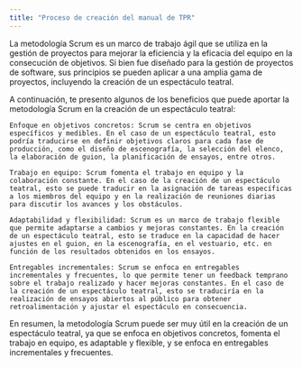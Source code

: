 ```yaml
---
title: "Proceso de creación del manual de TPR"
---
```


<!-- Aqui habra una introducción a la metodologia SCRUM, y una division por Sprints del resultado obtenido, cada dos semanas -->

<!-- Ya se puede empezar a documentar el Sprint 0, que incluye el pre-proyecto. Y las herramientas utilizadas para generarlo -->

<!-- Para documentar el Sprint 0, justificar el pre-proyecto como el Sprint goal, el proceso, como Sprints que aporten valor desde cada entrega, y el acercamiento por circulos, para entender el problema y dividirlo en problemas mas pequeños hasta concretarlo en microtareas resolubles. Explicar las fases de pensar y ejecutar. Y en todo caso, cada vez que surgen nuevas ideas, se añaden al product backlog para decidir cada inicio de Sprint si se añaden al sprint goal o se descartan. -->

La metodología Scrum es un marco de trabajo ágil que se utiliza en la gestión de proyectos para mejorar la eficiencia y la eficacia del equipo en la consecución de objetivos. Si bien fue diseñado para la gestión de proyectos de software, sus principios se pueden aplicar a una amplia gama de proyectos, incluyendo la creación de un espectáculo teatral.

A continuación, te presento algunos de los beneficios que puede aportar la metodología Scrum en la creación de un espectáculo teatral:

    Enfoque en objetivos concretos: Scrum se centra en objetivos específicos y medibles. En el caso de un espectáculo teatral, esto podría traducirse en definir objetivos claros para cada fase de producción, como el diseño de escenografía, la selección del elenco, la elaboración de guion, la planificación de ensayos, entre otros.

    Trabajo en equipo: Scrum fomenta el trabajo en equipo y la colaboración constante. En el caso de la creación de un espectáculo teatral, esto se puede traducir en la asignación de tareas específicas a los miembros del equipo y en la realización de reuniones diarias para discutir los avances y los obstáculos.

    Adaptabilidad y flexibilidad: Scrum es un marco de trabajo flexible que permite adaptarse a cambios y mejoras constantes. En la creación de un espectáculo teatral, esto se traduce en la capacidad de hacer ajustes en el guion, en la escenografía, en el vestuario, etc. en función de los resultados obtenidos en los ensayos.

    Entregables incrementales: Scrum se enfoca en entregables incrementales y frecuentes, lo que permite tener un feedback temprano sobre el trabajo realizado y hacer mejoras constantes. En el caso de la creación de un espectáculo teatral, esto se traduciría en la realización de ensayos abiertos al público para obtener retroalimentación y ajustar el espectáculo en consecuencia.

En resumen, la metodología Scrum puede ser muy útil en la creación de un espectáculo teatral, ya que se enfoca en objetivos concretos, fomenta el trabajo en equipo, es adaptable y flexible, y se enfoca en entregables incrementales y frecuentes.



